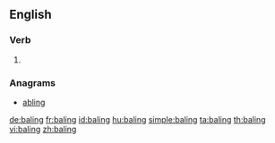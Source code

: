 ==English==

===Verb===
{{head|en}}

# {{present participle of|bale|lang=en}}

===Anagrams===
* [[abling#English|abling]]

[[de:baling]]
[[fr:baling]]
[[id:baling]]
[[hu:baling]]
[[simple:baling]]
[[ta:baling]]
[[th:baling]]
[[vi:baling]]
[[zh:baling]]